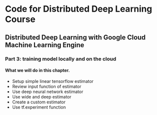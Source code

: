# Code for Distributed Deep Learning Course
## Distributed Deep Learning with Google Cloud Machine Learning Engine

### Part 3: training model locally and on the cloud
#### What we will do in this chapter.

- Setup simple linear tensorflow estimator
- Review input function of estimator
- Use deep neural network estimator
- Use wide and deep estimator
- Create a custom estimator
- Use tf.experiment function
